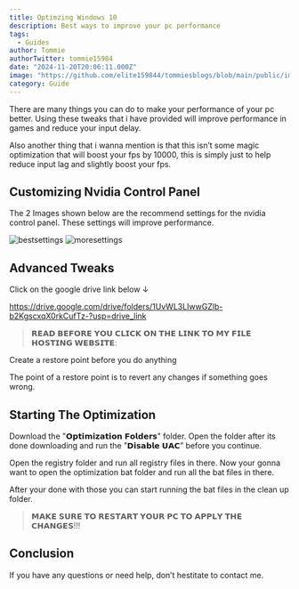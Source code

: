 ```yaml
---
title: Optimzing Windows 10
description: Best ways to improve your pc performance
tags:
  - Guides
author: Tommie 
authorTwitter: tommie15984
date: "2024-11-20T20:06:11.000Z"
image: "https://github.com/elite159844/tommiesblogs/blob/main/public/images/tweaks.png?raw=true"
category: Guide
---
```


There are many things you can do to make your performance of your pc better. Using these tweaks that i have provided will improve performance in games and reduce your input delay.

Also another thing that i wanna mention is that this isn’t some magic optimization that will boost your fps by 10000, this is simply just to help reduce input lag and slightly boost your fps.

## Customizing Nvidia Control Panel

The 2 Images shown below are the recommend settings for the nvidia control panel. These settings will improve performance.

![bestsettings](/images/nvidia1.png)
![moresettings](/images/nvidia2.png)

## Advanced Tweaks

Click on the google drive link below ↓

https://drive.google.com/drive/folders/1UvWL3LIwwGZlb-b2KgscxqX0rkCufTz-?usp=drive_link

> 𝗥𝗘𝗔𝗗 𝗕𝗘𝗙𝗢𝗥𝗘 𝗬𝗢𝗨 𝗖𝗟𝗜𝗖𝗞 𝗢𝗡 𝗧𝗛𝗘 𝗟𝗜𝗡𝗞 𝗧𝗢 𝗠𝗬 𝗙𝗜𝗟𝗘 𝗛𝗢𝗦𝗧𝗜𝗡𝗚 𝗪𝗘𝗕𝗦𝗜𝗧𝗘:

Create a restore point before you do anything

The point of a restore point is to revert any changes if something goes wrong.

## Starting The Optimization

Download the "𝗢𝗽𝘁𝗶𝗺𝗶𝘇𝗮𝘁𝗶𝗼𝗻 𝗙𝗼𝗹𝗱𝗲𝗿𝘀" folder. Open the folder after its done downloading and run the ”𝗗𝗶𝘀𝗮𝗯𝗹𝗲 𝗨𝗔𝗖” before you continue.

Open the registry folder and run all registry files in there. Now your gonna want to open the optimization bat folder and run all the bat files in there.

After your done with those you can start running the bat files in the clean up folder.

> 𝗠𝗔𝗞𝗘 𝗦𝗨𝗥𝗘 𝗧𝗢 𝗥𝗘𝗦𝗧𝗔𝗥𝗧 𝗬𝗢𝗨𝗥 𝗣𝗖 𝗧𝗢 𝗔𝗣𝗣𝗟𝗬 𝗧𝗛𝗘 𝗖𝗛𝗔𝗡𝗚𝗘𝗦!!!

## Conclusion

If you have any questions or need help, don’t hestitate to contact me.